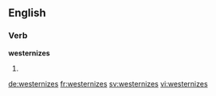 ==English==

===Verb===
'''westernizes'''

# {{third-person singular of|westernize}}

[[de:westernizes]]
[[fr:westernizes]]
[[sv:westernizes]]
[[vi:westernizes]]